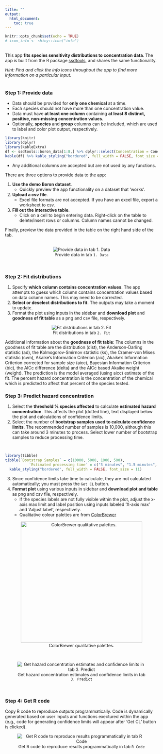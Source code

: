 ```yaml
---
title: ""
output: 
  html_document:
    toc: true
---
```


```r
knitr::opts_chunk$set(echo = TRUE)
# icon_info <- shiny::icon("info")
```
  
\
This app **fits species sensitivity distributions to concentration data**. The app is built from the R package [ssdtools](https://github.com/bcgov/ssdtools), and shares the same functionality.


*Hint: Find and click the info icons  throughout the app to find more information on a particular input.*  
\

### Step 1: Provide data 

* Data should be provided for **only one chemical** at a time. 
* Each species should not have more than one concentration value. 
* Data must have **at least one column** containing **at least 8 distinct, positive, non-missing concentration values**. 
* Optionally, **species** and **group** columns can be included, which are used to label and color plot output, respectively.  

```r
library(knitr)
library(dplyr)
library(kableExtra)
df <- ssdtools::boron_data[1:8,] %>% dplyr::select(Concentration = Conc, Species, Group)
kable(df) %>% kable_styling("bordered", full_width = FALSE, font_size = 11)
```

* Any additional columns are accepted but are not used by any functions.

There are three options to provide data to the app:  

1. **Use the demo Boron dataset**. 
    - Quickly preview the app functionality on a dataset that 'works'. 
2. **Upload a csv file**. 
    - Excel file formats are not accepted. If you have an excel file, export a worksheet to csv. 
3. **Fill out the interactive table**. 
    - Click on a cell to begin entering data. Right-click on the table to delete/insert rows or columns. Column names cannot be changed.  
    
Finally, preview the data provided in the table on the right hand side of the tab.  
\

<center>

![Provide data in tab `1. Data`](https://media.giphy.com/media/fjyG7Wbgp1RKV8sS9s/giphy.gif)

</center>
  
\

### Step 2: Fit distributions 

1. Specify **which column contains concentration values**. The app attempts to guess which column contains concentration values based on data column names. This may need to be corrected.
2. **Select or deselect distributions to fit**. The outputs may take a moment to update.
3. Format the plot using inputs in the sidebar and **download plot** and **goodness of fit table** as a png and csv file, respectively.
\

 <center>

![Fit distributions in tab `2. Fit`](https://media.giphy.com/media/yIjxGcFKt0zK2vj38j/giphy.gif)

</center>

Additional information about the **goodness of fit table**:
The columns in the goodness of fit table are the distribution (dist), the Anderson-Darling statistic (ad), the Kolmogorov-Smirnov statistic (ks), the Cramer-von Mises statistic (cvm), Akaike’s Information Criterion (aic), Akaike’s Information Criterion corrected for sample size (aicc), Bayesian Information Criterion (bic), the AICc difference (delta) and the AICc based Akaike weight (weight). The prediction is the model averaged (using aicc) estimate of the fit. The percent hazard concentration is the concentration of the chemical which is predicted to affect that percent of the species tested.
\

### Step 3: Predict hazard concentration
1. Select the **threshold % species affected** to calculate **estimated hazard concentration**. This affects the plot (dotted line), text displayed below the plot and calculations of confidence limits.
2. Select the number of **bootstrap samples used to calculate confidence limits**. The recommended number of samples is 10,000, although this can take around 3 minutes to process. Select lower number of bootstrap samples to reduce processing time.  

\

```r
library(tibble)
tibble(`Bootstrap Samples` = c(10000, 5000, 1000, 500),
           `Estimated processing time` = c("3 minutes", "1.5 minutes", "15 seconds", "10 seconds")) %>% kable() %>%
  kable_styling("bordered", full_width = FALSE, font_size = 11)
```
3. Since confidence limits take time to calculate, they are not calculated automatically; you must press the `Get CL` button.
4. **Format plot** using various inputs in sidebar and **download plot and table** as png and csv file, respectively. 
    + If the species labels are not fully visible within the plot, adjust the x-axis max limit and label position using inputs labeled 'X-axis max' and 'Adjust label', respectively.
    + Qualitative colour palettes are from [ColorBrewer](http://colorbrewer2.org/#type=sequential&scheme=BuGn&n=3)

 <center>


![ColorBrewer qualitative palettes.](/Users/sebastiandalgarno/Poisson/Code/ssdtools-shiny/ssdtools-shiny/user-guide/cb-qual.png){width=400px}

</center>

\

 <center>

![Get hazard concentration estimates and confidence limits in tab `3. Predict`](https://media.giphy.com/media/xKb9nQsPFlqTCGzUgF/giphy.gif)

</center>

\

### Step 4: Get R code

Copy R code to reproduce outputs programmatically. Code is dynamically generated based on user inputs and functions exectured within the app (e.g., code for generating confidence limits will appear after 'Get CL' button is clicked).
\

 <center>

![Get R code to reproduce results programmatically in tab `R Code`](https://media.giphy.com/media/XIgsL03rRnEfn8nNas/giphy.gif)

</center>
